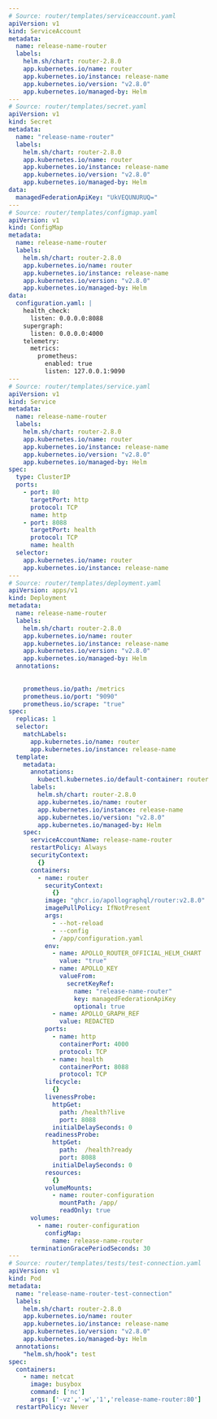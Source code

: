 ```yaml
---
# Source: router/templates/serviceaccount.yaml
apiVersion: v1
kind: ServiceAccount
metadata:
  name: release-name-router
  labels:
    helm.sh/chart: router-2.8.0
    app.kubernetes.io/name: router
    app.kubernetes.io/instance: release-name
    app.kubernetes.io/version: "v2.8.0"
    app.kubernetes.io/managed-by: Helm
---
# Source: router/templates/secret.yaml
apiVersion: v1
kind: Secret
metadata:
  name: "release-name-router"
  labels:
    helm.sh/chart: router-2.8.0
    app.kubernetes.io/name: router
    app.kubernetes.io/instance: release-name
    app.kubernetes.io/version: "v2.8.0"
    app.kubernetes.io/managed-by: Helm
data:
  managedFederationApiKey: "UkVEQUNURUQ="
---
# Source: router/templates/configmap.yaml
apiVersion: v1
kind: ConfigMap
metadata:
  name: release-name-router
  labels:
    helm.sh/chart: router-2.8.0
    app.kubernetes.io/name: router
    app.kubernetes.io/instance: release-name
    app.kubernetes.io/version: "v2.8.0"
    app.kubernetes.io/managed-by: Helm
data:
  configuration.yaml: |
    health_check:
      listen: 0.0.0.0:8088
    supergraph:
      listen: 0.0.0.0:4000
    telemetry:
      metrics:
        prometheus:
          enabled: true
          listen: 127.0.0.1:9090
---
# Source: router/templates/service.yaml
apiVersion: v1
kind: Service
metadata:
  name: release-name-router
  labels:
    helm.sh/chart: router-2.8.0
    app.kubernetes.io/name: router
    app.kubernetes.io/instance: release-name
    app.kubernetes.io/version: "v2.8.0"
    app.kubernetes.io/managed-by: Helm
spec:
  type: ClusterIP
  ports:
    - port: 80
      targetPort: http
      protocol: TCP
      name: http
    - port: 8088
      targetPort: health
      protocol: TCP
      name: health
  selector:
    app.kubernetes.io/name: router
    app.kubernetes.io/instance: release-name
---
# Source: router/templates/deployment.yaml
apiVersion: apps/v1
kind: Deployment
metadata:
  name: release-name-router
  labels:
    helm.sh/chart: router-2.8.0
    app.kubernetes.io/name: router
    app.kubernetes.io/instance: release-name
    app.kubernetes.io/version: "v2.8.0"
    app.kubernetes.io/managed-by: Helm
  annotations:
  
  
    prometheus.io/path: /metrics
    prometheus.io/port: "9090"
    prometheus.io/scrape: "true"
spec:
  replicas: 1
  selector:
    matchLabels:
      app.kubernetes.io/name: router
      app.kubernetes.io/instance: release-name
  template:
    metadata:
      annotations:
        kubectl.kubernetes.io/default-container: router
      labels:
        helm.sh/chart: router-2.8.0
        app.kubernetes.io/name: router
        app.kubernetes.io/instance: release-name
        app.kubernetes.io/version: "v2.8.0"
        app.kubernetes.io/managed-by: Helm
    spec:
      serviceAccountName: release-name-router
      restartPolicy: Always
      securityContext:
        {}
      containers:
        - name: router
          securityContext:
            {}
          image: "ghcr.io/apollographql/router:v2.8.0"
          imagePullPolicy: IfNotPresent
          args:
            - --hot-reload
            - --config
            - /app/configuration.yaml
          env:
            - name: APOLLO_ROUTER_OFFICIAL_HELM_CHART
              value: "true"
            - name: APOLLO_KEY
              valueFrom:
                secretKeyRef:
                  name: "release-name-router"
                  key: managedFederationApiKey
                  optional: true
            - name: APOLLO_GRAPH_REF
              value: REDACTED
          ports:
            - name: http
              containerPort: 4000
              protocol: TCP
            - name: health
              containerPort: 8088
              protocol: TCP
          lifecycle:
            {}
          livenessProbe:
            httpGet:
              path: /health?live
              port: 8088
            initialDelaySeconds: 0
          readinessProbe:
            httpGet:
              path:  /health?ready
              port: 8088
            initialDelaySeconds: 0
          resources:
            {}
          volumeMounts:
            - name: router-configuration
              mountPath: /app/
              readOnly: true
      volumes:
        - name: router-configuration
          configMap:
            name: release-name-router
      terminationGracePeriodSeconds: 30
---
# Source: router/templates/tests/test-connection.yaml
apiVersion: v1
kind: Pod
metadata:
  name: "release-name-router-test-connection"
  labels:
    helm.sh/chart: router-2.8.0
    app.kubernetes.io/name: router
    app.kubernetes.io/instance: release-name
    app.kubernetes.io/version: "v2.8.0"
    app.kubernetes.io/managed-by: Helm
  annotations:
    "helm.sh/hook": test
spec:
  containers:
    - name: netcat
      image: busybox
      command: ['nc']
      args: ['-vz','-w','1','release-name-router:80']
  restartPolicy: Never
```
